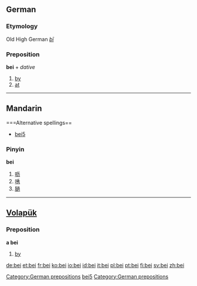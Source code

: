 ==German==
===Etymology===
Old High German ''[[bī]]''
===Preposition===
'''bei''' + ''dative''

# [[by]]
# [[at]]

[[Category:German prepositions]]

----

==Mandarin==
===Alternative spellings==
*[[bei5]]

===Pinyin===
'''bei'''
# [[呖]]
# [[唀]]
# [[膼]]

[[Category:Mandarin pinyin|bei5]]

----

==[[Volapük]]==
===Preposition===
'''a bei'''
# [[by]]

[[Category:German prepositions]]

[[de:bei]]
[[et:bei]]
[[fr:bei]]
[[ko:bei]]
[[io:bei]]
[[id:bei]]
[[it:bei]]
[[pl:bei]]
[[pt:bei]]
[[fi:bei]]
[[sv:bei]]
[[zh:bei]]